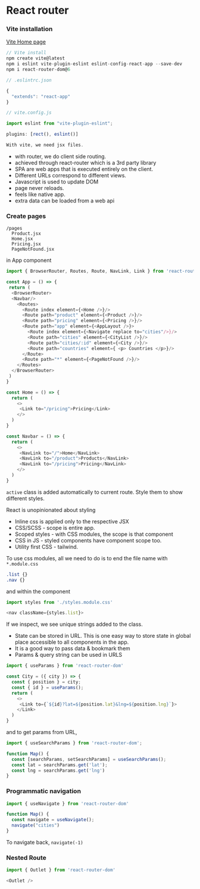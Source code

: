 # React router

### Vite installation 

[Vite Home page](https://vitejs.dev/guide/)

```js
// Vite install 
npm create vite@latest
npm i eslint vite-plugin-eslint eslint-config-react-app --save-dev
npm i react-router-dom@6

// .eslintrc.json 

{
  "extends": "react-app"
}

// vite.config.js 

import eslint from "vite-plugin-eslint";

plugins: [rect(), eslint()]

With vite, we need jsx files.
```

- with router, we do client side routing.
- achieved through react-router which is a 3rd party library
- SPA are web apps that is executed entirely on the client.
- Different URLs correspond to different views.
- Javascript is used to update DOM
- page never reloads.
- feels like native app.
- extra data can be loaded from a web api 

### Create pages 

```
/pages 
  Product.jsx 
  Home.jsx 
  Pricing.jsx
  PageNotFound.jsx
```
in App component 

```js
import { BrowserRouter, Routes, Route, NavLink, Link } from 'react-router-dom'

const App = () => {
 return (
  <BrowserRouter>
  <Navbar/>
    <Routes>
      <Route index element={<Home />}/> 
      <Route path="product" element={<Product />}/>
      <Route path="pricing" element={<Pricing />}/>
      <Route path="app" element={<AppLayout />}> 
        <Route index element={<Navigate replace to="cities"/>}/>
        <Route path="cities" element={<CityList />}/>
        <Route path="cities/:id" element={<City />}/>
        <Route path="countries" element={ <p> Countries </p>}/>
      </Route>
      <Route path="*" element={<PageNotFound />}/>
    </Routes>
  </BrowserRouter>
 )
}

const Home = () => {
  return (
    <>
     <Link to="/pricing">Pricing</Link>
    </>
  )
}

const Navbar = () => {
  return (
    <>
     <NavLink to="/">Home</NavLink>
     <NavLink to="/product">Products</NavLink>
     <NavLink to="/pricing">Pricing</NavLink>
    </>
  )
}

```
`active` class is added automatically to current route. Style them to show different styles.

React is unopinionated about styling 

- Inline css is applied only to the respective JSX 
- CSS/SCSS - scope is entire app. 
- Scoped styles - with CSS modules, the scope is that component 
- CSS in JS - styled components have component scope too.
- Utility first CSS - tailwind.

To use css modules, all we need to do is to end the file name with `*.module.css` 

```css 
.list {}
.nav {}
```
and within the component 

```js 
import styles from './styles.module.css'

<nav className={styles.list}>
```
If we inspect, we see unique strings added to the class.

- State can be stored in URL. This is one easy way to store state in global place accessible to all components in the app.
- It is a good way to pass data & bookmark them 
- Params & query string can be used in URLS

```js 
import { useParams } from 'react-router-dom'

const City = ({ city }) => {
  const { position } = city;
  const { id } = useParams();
  return (
    <>
     <Link to={`${id}?lat=${position.lat}&lng=${position.lng}`}>
    </Link>
  )
}
```

and to get params from URL, 

```js 
import { useSearchParams } from 'react-router-dom';

function Map() {
  const [searchParams, setSearchParams] = useSearchParams();
  const lat = searchParams.get('lat');
  const lng = searchParams.get('lng')
}

```

### Programmatic navigation 

```js 
import { useNavigate } from 'react-router-dom'

function Map() {
  const navigate = useNavigate();
  navigate("cities")
}
```
To navigate back, `navigate(-1)`

### Nested Route 

```js 
import { Outlet } from 'react-router-dom'

<Outlet />
```